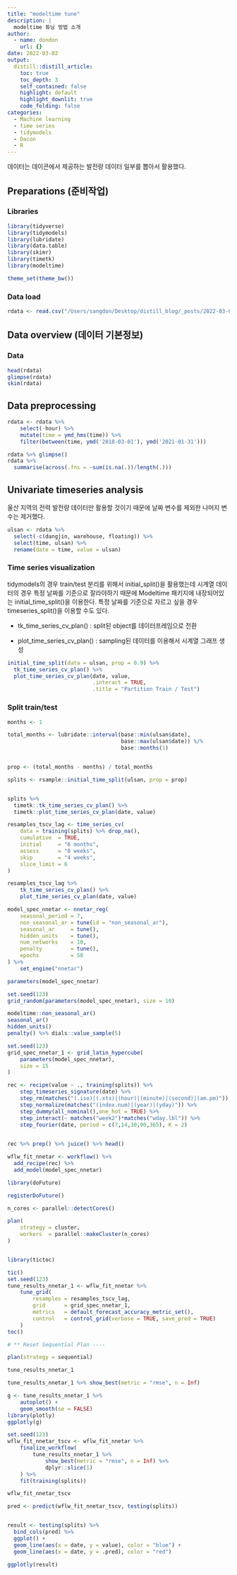```yaml
---
title: "modeltime tune"
description: |
  modeltime 튜닝 방법 소개  
author:
  - name: dondon
    url: {}
date: 2022-03-02
output:
  distill::distill_article:
    toc: true
    toc_depth: 3
    self_contained: false
    highlight: default
    highlight_downlit: true
    code_folding: false
categories:
  - Machine learning
  - time series
  - tidymodels
  - Dacon 
  - R
---
```





데이터는 데이콘에서 제공하는 발전량 데이터 일부를 뽑아서 활용했다.

## Preparations (준비작업)

### Libraries

```r
library(tidyverse)
library(tidymodels)
library(lubridate)
library(data.table)
library(skimr)
library(timetk)
library(modeltime)

theme_set(theme_bw())
```

### Data load

```r
rdata <- read.csv("/Users/sangdon/Desktop/distill_blog/_posts/2022-03-02-modeltime-tune/rdata2.csv", fileEncoding = "CP949", encoding = "UTF-8")
```

## Data overview (데이터 기본정보)

### Data

```r
head(rdata)
glimpse(rdata)
skim(rdata)
```

## Data preprocessing

```r
rdata <- rdata %>% 
    select(-hour) %>% 
    mutate(time = ymd_hms(time)) %>% 
    filter(between(time, ymd('2018-03-01'), ymd('2021-01-31'))) 

rdata %>% glimpse()  
rdata %>% 
  summarise(across(.fns = ~sum(is.na(.))/length(.)))

```

## Univariate timeseries analysis

울산 지역의 전력 발전량 데이터만 활용할 것이기 때문에 날짜 변수를 제외한 나머지 변수는 제거했다.

```r
ulsan <- rdata %>% 
  select(-c(dangjin, warehouse, floating)) %>% 
  select(time, ulsan) %>% 
  rename(date = time, value = ulsan)
```

### Time series visualization

tidymodels의 경우 train/test 분리를 위해서 initial_split()을 활용했는데 시계열 데이터의 경우 특정 날짜를 기준으로 잘라야하기 때문에 Modeltime 패키지에 내장되어있는 initial_time_split()을 이용한다. 특정 날짜를 기준으로 자르고 싶을 경우 timeseries_split()을 이용할 수도 있다.

-   tk_time_series_cv_plan() : split된 object를 데이터프레임으로 전환

-   plot_time_series_cv_plan() : sampling된 데이터를 이용해서 시계열 그래프 생성

```r
initial_time_split(data = ulsan, prop = 0.9) %>% 
  tk_time_series_cv_plan() %>% 
  plot_time_series_cv_plan(date, value,
                           .interact = TRUE, 
                           .title = "Partition Train / Test")

```

### Split train/test

```r
months <- 1

total_months <- lubridate::interval(base::min(ulsan$date),
                                    base::max(ulsan$date)) %/%  
                                    base::months(1)


prop <- (total_months - months) / total_months

splits <- rsample::initial_time_split(ulsan, prop = prop)


splits %>%
  timetk::tk_time_series_cv_plan() %>%  
  timetk::plot_time_series_cv_plan(date, value) 

```


```r

resamples_tscv_lag <- time_series_cv(
    data = training(splits) %>% drop_na(),
    cumulative  = TRUE,
    initial     = "6 months",
    assess      = "8 weeks",
    skip        = "4 weeks",
    slice_limit = 6
)

resamples_tscv_lag %>%
    tk_time_series_cv_plan() %>%
    plot_time_series_cv_plan(date, value)

```


```r
model_spec_nnetar <- nnetar_reg(
    seasonal_period = 7,
    non_seasonal_ar = tune(id = "non_seasonal_ar"),
    seasonal_ar     = tune(),
    hidden_units    = tune(),
    num_networks    = 10,
    penalty         = tune(),
    epochs          = 50
) %>%
    set_engine("nnetar")
```


```r
parameters(model_spec_nnetar)

set.seed(123)
grid_random(parameters(model_spec_nnetar), size = 10)

modeltime::non_seasonal_ar()
seasonal_ar()
hidden_units()
penalty() %>% dials::value_sample(5)
```


```r

set.seed(123)
grid_spec_nnetar_1 <- grid_latin_hypercube(
    parameters(model_spec_nnetar),
    size = 15
)
```


```r
rec <- recipe(value ~ ., training(splits)) %>% 
    step_timeseries_signature(date) %>% 
    step_rm(matches("(.iso)|(.xts)|(hour)|(minute)|(second)|(am.pm)")) %>% 
    step_normalize(matches("(index.num)|(year)|(yday)")) %>% 
    step_dummy(all_nominal(),one_hot = TRUE) %>% 
    step_interact(~ matches("week2")*matches("wday.lbl")) %>% 
    step_fourier(date, period = c(7,14,30,90,365), K = 2)

  
rec %>% prep() %>% juice() %>% head()
```


```r
wflw_fit_nnetar <- workflow() %>% 
  add_recipe(rec) %>%
  add_model(model_spec_nnetar)
```

```r
library(doFuture)

registerDoFuture()

n_cores <- parallel::detectCores()

plan(
    strategy = cluster,
    workers  = parallel::makeCluster(n_cores)
)


library(tictoc)

tic()
set.seed(123)
tune_results_nnetar_1 <- wflw_fit_nnetar %>%
    tune_grid(
        resamples = resamples_tscv_lag,
        grid      = grid_spec_nnetar_1,
        metrics   = default_forecast_accuracy_metric_set(),
        control   = control_grid(verbose = TRUE, save_pred = TRUE)
    )
toc()

# ** Reset Sequential Plan ----

plan(strategy = sequential)
```


```r


tune_results_nnetar_1

tune_results_nnetar_1 %>% show_best(metric = "rmse", n = Inf)
```

```r

g <- tune_results_nnetar_1 %>%
    autoplot() +
    geom_smooth(se = FALSE)
library(plotly)
ggplotly(g)
```


```r
set.seed(123)
wflw_fit_nnetar_tscv <- wflw_fit_nnetar %>%
    finalize_workflow(
        tune_results_nnetar_1 %>% 
            show_best(metric = "rmse", n = Inf) %>%
            dplyr::slice(1)
    ) %>%
    fit(training(splits))

wflw_fit_nnetar_tscv

pred <- predict(wflw_fit_nnetar_tscv, testing(splits))


result <- testing(splits) %>% 
  bind_cols(pred) %>% 
  ggplot() + 
  geom_line(aes(x = date, y = value), color = "blue") + 
  geom_line(aes(x = date, y = .pred), color = "red") 
  
ggplotly(result)
```


